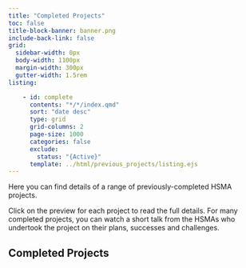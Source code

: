 ```yaml
---
title: "Completed Projects"
toc: false
title-block-banner: banner.png
include-back-link: false
grid:
  sidebar-width: 0px
  body-width: 1100px
  margin-width: 300px
  gutter-width: 1.5rem
listing:

    - id: complete
      contents: "*/*/index.qmd"
      sort: "date desc"
      type: grid
      grid-columns: 2
      page-size: 1000
      categories: false
      exclude:
        status: "{Active}"
      template: ../html/previous_projects/listing.ejs
---
```


Here you can find details of a range of previously-completed HSMA projects.

Click on the preview for each project to read the full details. For many completed projects, you can watch a short talk from the HSMAs who undertook the project on their plans, successes and challenges.

## Completed Projects

:::{#complete}
:::
